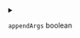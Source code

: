 
<details>
<summary>

`appendArgs`  <span class="config-field-type">boolean</span> 

</summary>

AppendArgs will append arguments passed to the DevSpace command automatically to
the specified command.

</details>
